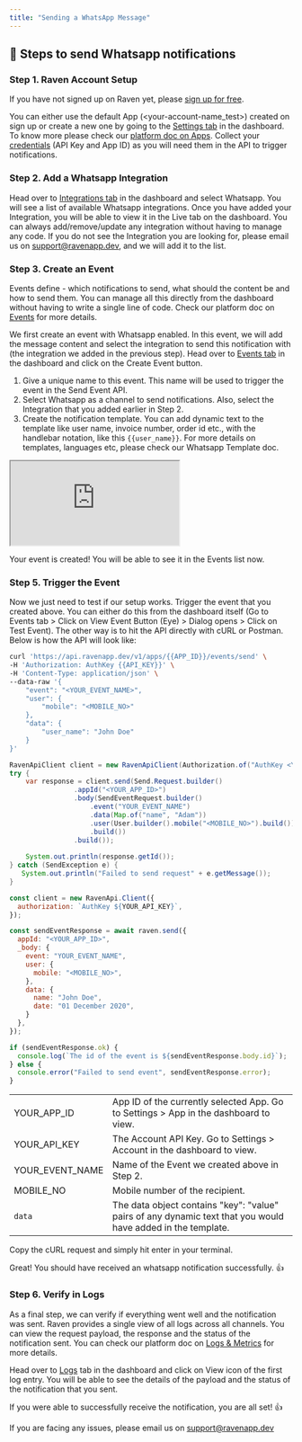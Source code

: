 ```yaml
---
title: "Sending a WhatsApp Message"
---
```


## 💬 Steps to send Whatsapp notifications

### Step 1. Raven Account Setup

If you have not signed up on Raven yet, please
[sign up for free](https://console.ravenapp.dev/get-started).

You can either use the default App (\<your-account-name_test\>) created on sign up
or create a new one by going to the
[Settings tab](https://console.ravenapp.dev/get-started) in the dashboard. To
know more please check our [platform doc on Apps](/platform/apps/apps). Collect
your [credentials](/introduction#credentials) (API Key and App ID) as you will
need them in the API to trigger notifications.

### Step 2. Add a Whatsapp Integration

Head over to [Integrations tab](https://console.ravenapp.dev/get-started) in the
dashboard and select Whatsapp. You will see a list of available Whatsapp
integrations. Once you have added your Integration, you will be able to view it
in the Live tab on the dashboard. You can always add/remove/update any
integration without having to manage any code. If you do not see the Integration
you are looking for, please email us on support@ravenapp.dev, and we will add it
to the list.

### Step 3. Create an Event

Events define - which notifications to send, what should the content be and how
to send them. You can manage all this directly from the dashboard without having
to write a single line of code. Check our platform doc on
[Events](/platform/events/events) for more details.

We first create an event with Whatsapp enabled. In this event, we will add the
message content and select the integration to send this notification with (the
integration we added in the previous step). Head over to
[Events tab](https://console.ravenapp.dev/get-started) in the dashboard and
click on the Create Event button.

1. Give a unique name to this event. This name will be used to trigger the event
   in the Send Event API.
2. Select Whatsapp as a channel to send notifications. Also, select the
   Integration that you added earlier in Step 2.
3. Create the notification template. You can add dynamic text to the template
   like user name, invoice number, order id etc., with the handlebar notation,
   like this `{{user_name}}`. For more details on templates, languages etc,
   please check our Whatsapp Template doc.

<iframe
  class="w-full h-96"
  src="https://www.loom.com/embed/53856a475d4d417db0fd9b202b1aae4c"
></iframe>

Your event is created! You will be able to see it in the Events list now.

### Step 5. Trigger the Event

Now we just need to test if our setup works. Trigger the event that you created
above. You can either do this from the dashboard itself (Go to Events tab >
Click on View Event Button (Eye) > Dialog opens > Click on Test Event). The
other way is to hit the API directly with cURL or Postman. Below is how the API
will look like:

<CodeGroup>

```bash curl
curl 'https://api.ravenapp.dev/v1/apps/{{APP_ID}}/events/send' \
-H 'Authorization: AuthKey {{API_KEY}}' \
-H 'Content-Type: application/json' \
--data-raw '{
    "event": "<YOUR_EVENT_NAME>",
    "user": {
        "mobile": "<MOBILE_NO>"
    },
    "data": {
        "user_name": "John Doe"
    }
}'
```

```java java
RavenApiClient client = new RavenApiClient(Authorization.of("AuthKey <YOUR_API_KEY>"));
try {
    var response = client.send(Send.Request.builder()
                .appId("<YOUR_APP_ID>")
                .body(SendEventRequest.builder()
                    .event("YOUR_EVENT_NAME")
                    .data(Map.of("name", "Adam"))
                    .user(User.builder().mobile("<MOBILE_NO>").build())
                    .build())
                .build());
    
    System.out.println(response.getId());
} catch (SendException e) {
   System.out.println("Failed to send request" + e.getMessage());
}
```

```javascript node
const client = new RavenApi.Client({
  authorization: `AuthKey ${YOUR_API_KEY}`,
});

const sendEventResponse = await raven.send({
  appId: "<YOUR_APP_ID>",
  _body: {
    event: "YOUR_EVENT_NAME",
    user: {
      mobile: "<MOBILE_NO>",
    },
    data: {
      name: "John Doe",
      date: "01 December 2020",
    }
  },
});

if (sendEventResponse.ok) {
  console.log(`The id of the event is ${sendEventResponse.body.id}`);
} else {
  console.error("Failed to send event", sendEventResponse.error);
}
```

</CodeGroup>

|                 |                                                                                                              |
| --------------- | ------------------------------------------------------------------------------------------------------------ |
| YOUR_APP_ID     | App ID of the currently selected App. Go to Settings > App in the dashboard to view.                         |
| YOUR_API_KEY    | The Account API Key. Go to Settings > Account in the dashboard to view.                                      |
| YOUR_EVENT_NAME | Name of the Event we created above in Step 2.                                                                |
| MOBILE_NO       | Mobile number of the recipient.                                                                              |
| `data`          | The data object contains "key": "value" pairs of any dynamic text that you would have added in the template. |

Copy the cURL request and simply hit enter in your terminal.

<Check>
  Great! You should have received an whatsapp notification successfully. 👍
</Check>

### Step 6. Verify in Logs

As a final step, we can verify if everything went well and the notification was
sent. Raven provides a single view of all logs across all channels. You can view
the request payload, the response and the status of the notification sent. You
can check our platform doc on [Logs & Metrics](/platform/logs-and-metrics) for
more details.

Head over to [Logs](https://console.ravenapp.dev/get-started) tab in the
dashboard and click on View icon of the first log entry. You will be able to see
the details of the payload and the status of the notification that you sent.

<Check>
If you were able to successfully receive the notification, you are all set! 👍

If you are facing any issues, please email us on
[support@ravenapp.dev](mailto:support@ravenapp.dev)

</Check>
